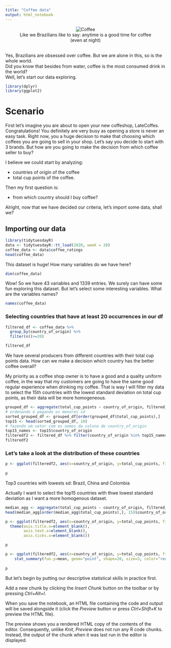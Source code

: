 ```yaml
---
title: "Coffee data"
output: html_notebook
---
```

<figure style="text-align:center;">
  <img src="/home/beatriz/R_training/docs/coffee_project/istockphoto-1177900338-612x612.jpg" alt="Coffee" class="center"> 
  <figcaption>Like we Brazilians like to say: anytime is a good time for coffee (even at night)</figcaption>
</figure>
<br>
Yes, Brazilians are obsessed over coffee. But we are alone in this, so is the whole world.<br>
Did you know that besides from water, coffee is the most consumed drink in the world?<br>
Well, let's start our data exploring.
```r
library(dplyr)
library(ggplot2)
```
# Scenario
First let's imagine you are about to open your new coffeshop, LateCoffes. Congratulations! You definitely are very busy as opening a store is never an easy task. Right now, you a huge decision to make that choosing which coffees you are going to sell in your shop. Let's say you decide to start with 3 brands. But how are you going to make the decision from which coffee seller to buy?<br>

I believe we could start by analyzing:<br>
<ul>
  <li>countries of origin of the coffee</li>
  <li>total cup points of the coffee.</li>
</ul>

Then my first question is:<br>
<ul>
  <li>from which country should I buy coffee?</li>
</ul>

Alright, now that we have decided our criteria, let's import some data, shall we?<br>

## Importing our data
```r
library(tidytuesdayR)
data <- tidytuesdayR::tt_load(2020, week = 28)
coffee_data <- data$coffee_ratings
head(coffee_data)
```
This dataset is huge! How many variables do we have here?
```r
dim(coffee_data)
```
Wow! So we have 43 variables and 1339 entries. We surely can have some fun exploring this dataset. But let's select some interesting variables.
What are the variables names?

```r
names(coffee_data)
```

### Selecting countries that have at least 20 occurrences in our df
```r
filtered_df <- coffee_data %>%
  group_by(country_of_origin) %>%
  filter(n()>=20)

filtered_df

```
We have several producers from different countries with their total cup points data. How can we make a decision which country has the better coffee overall? 

My priority as a coffee shop owner is to have a good and a quality uniform coffee, in the way that my customers are going to have the same good regular experience when drinking my coffee. That is way I will filter my data to select the 15th countries with the lowest standard deviation on total cup points, as their data will be more homogeneous.
```r
grouped_df <- aggregate(total_cup_points ~ country_of_origin, filtered_df, sd)
# ordenando e pegando os menores sd
sorted_grouped_df <- grouped_df[order(grouped_df$total_cup_points),]
top15 <- head(sorted_grouped_df, 10)
# fazendo um vetor com os nomes da coluna de country_of_origin
top15_names <- top15$country_of_origin
filteredf2 <- filtered_df %>% filter(country_of_origin %in% top15_names)
filteredf2
```
### Let's take a look at the distribution of these countries

```r
p <- ggplot(filteredf2, aes(x=country_of_origin, y=total_cup_points, fill=country_of_origin)) + geom_boxplot() + stat_summary(fun.y=mean, geom="point", shape=20, size=3, color="green", fill="green") + theme(axis.text.x = element_blank() )
  
p
```
Top3 countries with lowests sd: Brazil, China and Colombia







Actually I want to select the top15 countries with thwe lowest standard deviation as I want a more homogenous dataset.


```r
median_agg <- aggregate(total_cup_points ~ country_of_origin, filtered_df1, median)
head(median_agg[order(median_agg$total_cup_points),], 15)$country_of_origin
```

```r
p <- ggplot(filteredf2, aes(x=country_of_origin, y=total_cup_points, fill=country_of_origin)) + geom_violin() + 
  theme(axis.title.x=element_blank(),
        axis.text.x=element_blank(),
        axis.ticks.x=element_blank())

p
```
```r
p <- ggplot(filteredf2, aes(x=country_of_origin, y=total_cup_points, fill=country_of_origin)) + geom_boxplot() +
    stat_summary(fun.y=mean, geom="point", shape=20, size=3, color="red", fill="red")
    
p
```




But let's begin by putting our descriptive statistical skills in practice first.

Add a new chunk by clicking the *Insert Chunk* button on the toolbar or by pressing *Ctrl+Alt+I*.

When you save the notebook, an HTML file containing the code and output will be saved alongside it (click the *Preview* button or press *Ctrl+Shift+K* to preview the HTML file).

The preview shows you a rendered HTML copy of the contents of the editor. Consequently, unlike *Knit*, *Preview* does not run any R code chunks. Instead, the output of the chunk when it was last run in the editor is displayed.
